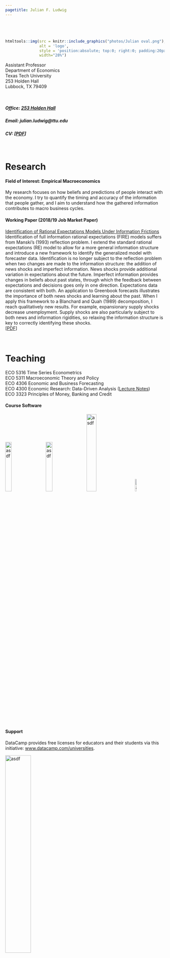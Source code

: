 ```yaml
---
pagetitle: Julian F. Ludwig
---
```






###### $~$

```r
htmltools::img(src = knitr::include_graphics("photos/Julian oval.png"),
               alt = 'logo',
               style = 'position:absolute; top:0; right:0; padding:20px;',
               width="28%")
```




Assistant Professor \
Department of Economics \
Texas Tech University \
253 Holden Hall \
Lubbock, TX 79409

<br>

##### Office: [253 Holden Hall](http://www.ttu.edu/map/?b=Holden%20Hall){target="_blank"}

##### Email: julian.ludwig@ttu.edu

##### CV: [[PDF](cv/2020.06.26 CV Julian Ludwig.pdf){target="_blank"}]


<br>

# Research

#### Field of Interest: Empirical Macroeconomics 
My research focuses on how beliefs and predictions of people interact with the economy. I try to quantify the timing and accuracy of the information that people gather, and I aim to understand how the gathered information contributes to macro business cycles.


#### Working Paper (2018/19 Job Market Paper)

[Identification of Rational Expectations Models Under Information Frictions](research/Ludwig ID of RE Models under IF.pdf){target="_blank"} \
Identification of full information rational expectations (FIRE) models suffers from Manski's (1993) reflection problem. I extend the standard rational expectations (RE) model to allow for a more general information structure and introduce a new framework to identify the generalized model with forecaster data. Identification is no longer subject to the reflection problem when two changes are made to the information structure: the addition of news shocks and imperfect information. News shocks provide additional variation in expectations about the future. Imperfect information provides changes in beliefs about past states, through which the feedback between expectations and decisions goes only in one direction. Expectations data are consistent with both. An application to Greenbook forecasts illustrates the importance of both news shocks and learning about the past. When I apply this framework to a Blanchard and Quah (1989) decomposition, I reach qualitatively new results. For example, expansionary supply shocks decrease unemployment. Supply shocks are also particularly subject to both news and information rigidities, so relaxing the information structure is key to correctly identifying these shocks. \
[[PDF](research/Ludwig ID of RE Models under IF.pdf){target="_blank"}]




$~$

# Teaching
ECO 5316 Time Series Econometrics \
ECO 5311 Macroeconomic Theory and Policy \
ECO 4306 Economic and Business Forecasting \
ECO 4300 Economic Research: Data-Driven Analysis  ([Lecture Notes](daer){target="_blank"}) \
ECO 3323 Principles of Money, Banking and Credit


#### Course Software

[![asdf](icons/datacamp.png){width=20%}](https://app.datacamp.com/learn/){target="_blank"}
&nbsp; &nbsp;&nbsp;&nbsp;
[![asdf](icons/rstudio.png){width=20%}](https://posit.co/products/open-source/rstudio/){target="_blank"}
&nbsp; &nbsp;&nbsp;&nbsp;
[![asdf](icons/pearsonmylab.png){width=25%}](https://mlm.pearson.com/northamerica/myeconlab/){target="_blank"}
&nbsp; &nbsp;&nbsp;&nbsp;
[![asdf](icons/blackboard.png){width=10%}](https://ttu.blackboard.com/){target="_blank"}



#### Support

DataCamp provides free licenses for educators and their students via this initiative: [www.datacamp.com/universities](https://www.datacamp.com/universities){target="_blank"}.

[![asdf](icons/datacampclassroom.png){width=40%}](https://www.datacamp.com/universities){target="_blank"}









